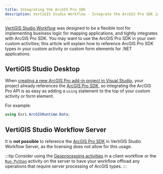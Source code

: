```yaml
---
title: Integrating the ArcGIS Pro SDK
description: VertiGIS Studio Workflow - Integrate the ArcGIS Pro SDK into custom activities for .NET applications
---
```


[VertiGIS Studio Workflow](https://apps.vertigisstudio.com/workflow/designer/) was designed to be a flexible tool for implementing business logic for mapping applications, and tightly integrates with ArcGIS Pro SDK. You may want to use the ArcGIS Pro SDK in your own custom activities; this article will explain how to reference ArcGIS Pro SDK types in your custom activity or custom form elements for .NET applications.

## VertiGIS Studio Desktop

When [creating a new ArcGIS Pro add-in project in Visual Studio](sdk-desktop-overview.mdx), your project already references the [ArcGIS Pro SDK](https://pro.arcgis.com/en/pro-app/latest/sdk/), so integrating the ArcGIS Pro API is as easy as adding a `using` statement to the top of your custom activity or form element.

For example:

```c#
using Esri.ArcGISRuntime.Data;
```

## VertiGIS Studio Workflow Server

It is **not possible** to reference the [ArcGIS Pro SDK](https://pro.arcgis.com/en/pro-app/latest/sdk/) in VertiGIS Studio Workflow Server, as the licensing does not allow for this usage.

:::tip
Consider using the [Geoprocessing activities](https://docs.vertigisstudio.com/workflow/latest/help/Default.htm#wf5/help/geometries.htm#Work_with_Geometries%3FTocPath%3DWork%2520with%2520Geometries%7C_____0) in a client workflow or the [`Run Python`](https://docs.vertigisstudio.com/workflow/latest/help/Default.htm#wf5/help/activities/run-python.htm%3FTocPath%3DActivities%7CActivity%2520Reference%7C_____174) activity on the server to have your workflow offload any operations that require server processing of ArcGIS types.
:::
